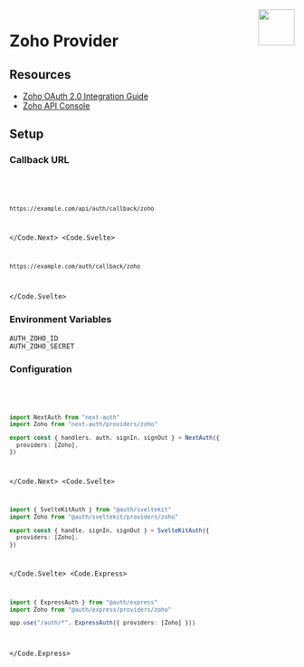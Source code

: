 
<img align="right" src="/img/providers/zoho.svg" height="64" width="64" />

# Zoho Provider

## Resources

- [Zoho OAuth 2.0 Integration Guide](https://www.zoho.com/accounts/protocol/oauth/web-server-applications.html)
- [Zoho API Console](https://api-console.zoho.com)

## Setup

### Callback URL

<Code>
  <Code.Next>

```bash
https://example.com/api/auth/callback/zoho
```

  </Code.Next>
  <Code.Svelte>

```bash
https://example.com/auth/callback/zoho
```

  </Code.Svelte>
</Code>

### Environment Variables

```
AUTH_ZOHO_ID
AUTH_ZOHO_SECRET
```

### Configuration

<Code>
  <Code.Next>

```ts filename="/auth.ts"
import NextAuth from "next-auth"
import Zoho from "next-auth/providers/zoho"

export const { handlers, auth, signIn, signOut } = NextAuth({
  providers: [Zoho],
})
```

  </Code.Next>
  <Code.Svelte>

```ts filename="/src/auth.ts"
import { SvelteKitAuth } from "@auth/sveltekit"
import Zoho from "@auth/sveltekit/providers/zoho"

export const { handle, signIn, signOut } = SvelteKitAuth({
  providers: [Zoho],
})
```

  </Code.Svelte>
  <Code.Express>

```ts filename="/src/app.ts"
import { ExpressAuth } from "@auth/express"
import Zoho from "@auth/express/providers/zoho"

app.use("/auth/*", ExpressAuth({ providers: [Zoho] }))
```

  </Code.Express>
</Code>
